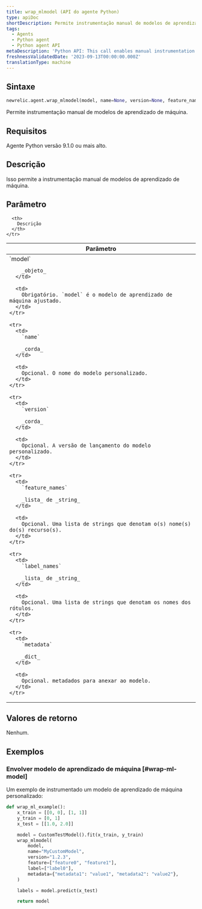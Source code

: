 ```yaml
---
title: wrap_mlmodel (API do agente Python)
type: apiDoc
shortDescription: Permite instrumentação manual de modelos de aprendizado de máquina
tags:
  - Agents
  - Python agent
  - Python agent API
metaDescription: 'Python API: This call enables manual instrumentation of machine learning models.'
freshnessValidatedDate: '2023-09-13T00:00:00.000Z'
translationType: machine
---
```


## Sintaxe

```py
newrelic.agent.wrap_mlmodel(model, name=None, version=None, feature_names=None, label_names=None, metadata=None)
```

Permite instrumentação manual de modelos de aprendizado de máquina.

## Requisitos

Agente Python versão 9.1.0 ou mais alto.

## Descrição

Isso permite a instrumentação manual de modelos de aprendizado de máquina.

## Parâmetro

<table>
  <thead>
    <tr>
      <th width="25%">
        Parâmetro
      </th>

      <th>
        Descrição
      </th>
    </tr>
  </thead>

  <tbody>
    <tr>
      <td>
        `model`

        _objeto_
      </td>

      <td>
        Obrigatório. `model` é o modelo de aprendizado de máquina ajustado.
      </td>
    </tr>

    <tr>
      <td>
        `name`

        _corda_
      </td>

      <td>
        Opcional. O nome do modelo personalizado.
      </td>
    </tr>

    <tr>
      <td>
        `version`

        _corda_
      </td>

      <td>
        Opcional. A versão de lançamento do modelo personalizado.
      </td>
    </tr>

    <tr>
      <td>
        `feature_names`

        _lista_ de _string_
      </td>

      <td>
        Opcional. Uma lista de strings que denotam o(s) nome(s) do(s) recurso(s).
      </td>
    </tr>

    <tr>
      <td>
        `label_names`

        _lista_ de _string_
      </td>

      <td>
        Opcional. Uma lista de strings que denotam os nomes dos rótulos.
      </td>
    </tr>

    <tr>
      <td>
        `metadata`

        _dict_
      </td>

      <td>
        Opcional. metadados para anexar ao modelo.
      </td>
    </tr>
  </tbody>
</table>

## Valores de retorno

Nenhum.

## Exemplos

### Envolver modelo de aprendizado de máquina [#wrap-ml-model]

Um exemplo de instrumentado um modelo de aprendizado de máquina personalizado:

```py
def wrap_ml_example():
    x_train = [[0, 0], [1, 1]]
    y_train = [0, 1]
    x_test = [[1.0, 2.0]]

    model = CustomTestModel().fit(x_train, y_train)
    wrap_mlmodel(
        model,
        name="MyCustomModel",
        version="1.2.3",
        feature=["feature0", "feature1"],
        label=["label0"],
        metadata={"metadata1": "value1", "metadata2": "value2"},
    )

    labels = model.predict(x_test)

    return model
```